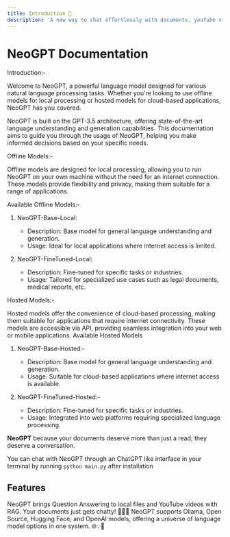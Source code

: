 ```yaml
---
title: Introduction 🤖
description: 'A new way to chat effortlessly with documents, youTube videos,code, and social chats.'
---
```

# NeoGPT Documentation

Introduction:-

Welcome to NeoGPT, a powerful language model designed for various natural language processing tasks. Whether you're looking to use offline models for local processing or hosted models for cloud-based applications, NeoGPT has you covered.

NeoGPT is built on the GPT-3.5 architecture, offering state-of-the-art language understanding and generation capabilities. This documentation aims to guide you through the usage of NeoGPT, helping you make informed decisions based on your specific needs.

Offline Models:-

Offline models are designed for local processing, allowing you to run NeoGPT on your own machine without the need for an internet connection. These models provide flexibility and privacy, making them suitable for a range of applications.

Available Offline Models:-

1. NeoGPT-Base-Local:
   - Description: Base model for general language understanding and generation.
   - Usage: Ideal for local applications where internet access is limited.

2. NeoGPT-FineTuned-Local:
   - Description: Fine-tuned for specific tasks or industries.
   - Usage: Tailored for specialized use cases such as legal documents, medical reports, etc.

 Hosted Models:-

Hosted models offer the convenience of cloud-based processing, making them suitable for applications that require internet connectivity. These models are accessible via API, providing seamless integration into your web or mobile applications.
 Available Hosted Models

1. NeoGPT-Base-Hosted:-
   - Description: Base model for general language understanding and generation.
   - Usage: Suitable for cloud-based applications where internet access is available.

2. NeoGPT-FineTuned-Hosted:-
   - Description: Fine-tuned for specific tasks or industries.
   - Usage: Integrated into web platforms requiring specialized language processing.



**NeoGPT** because your documents deserve more than just a read; they deserve a conversation.

You can chat with NeoGPT through an ChatGPT like interface in your terminal by running `python main.py` after installation


## Features
<CardGroup>

<Card title="RAG Magic" icon="computer" href="">
    NeoGPT brings Question Answering to local files and YouTube videos with RAG. Your documents just gets chatty! 📂🎥🧠
</Card>

<Card title="LLM Versatility" icon="brain" href="">
    NeoGPT supports Ollama, Open Source, Hugging Face, and OpenAI models, offering a universe of language model options in one system. 🌐💡🚀
</Card>

</CardGroup>
